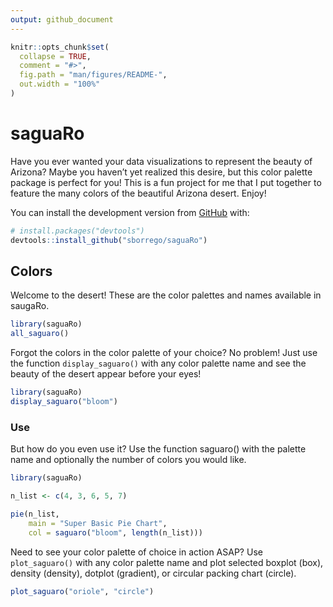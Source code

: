 ```yaml
---
output: github_document
---
```


<!-- README.md is generated from README.Rmd. Please edit that file -->

```r
knitr::opts_chunk$set(
  collapse = TRUE,
  comment = "#>",
  fig.path = "man/figures/README-",
  out.width = "100%"
)
```

# saguaRo

Have you ever wanted your data visualizations to represent the beauty of Arizona? Maybe you haven't yet realized this desire, but this color palette package is perfect for you! This is a fun project for me that I put together to feature the many colors of the beautiful Arizona desert. Enjoy! 

<!-- badges: start -->
<!-- badges: end -->

<!-- The goal of saguaRo is to ... -->

<!-- ## Installation -->

<!-- You can install the released version of saguaRo from [CRAN](https://CRAN.R-project.org) with: -->

<!-- ``` r -->
<!-- install.packages("saguaRo") -->
<!-- ``` -->

You can install the development version from [GitHub](https://github.com/) with:

``` r
# install.packages("devtools")
devtools::install_github("sborrego/saguaRo")
```

## Colors

Welcome to the desert! These are the color palettes and names available in saugaRo.  

```r
library(saguaRo)
all_saguaro()
```

Forgot the colors in the color palette of your choice? No problem! Just use the 
function `display_saguaro()` with any color palette name and see the beauty of
the desert appear before your eyes!

```r
library(saguaRo)
display_saguaro("bloom")
```

### Use

But how do you even use it? Use the function saguaro() with the palette name and optionally the number of colors you would like. 

``` r
library(saguaRo)

n_list <- c(4, 3, 6, 5, 7)

pie(n_list, 
    main = "Super Basic Pie Chart", 
    col = saguaro("bloom", length(n_list)))
```

Need to see your color palette of choice in action ASAP? Use `plot_saguaro()` with any color palette name and plot selected boxplot (box), density (density), dotplot (gradient), or  circular packing chart (circle).

```r
plot_saguaro("oriole", "circle")
```

<!-- You'll still need to render `README.Rmd` regularly, to keep `README.md` up-to-date. `devtools::build_readme()` is handy for this. You could also use GitHub Actions to re-render `README.Rmd` every time you push. An example workflow can be found here: <https://github.com/r-lib/actions/tree/master/examples>. -->

<!-- You can also embed plots, for example: -->

<!-- ```{r pressure, echo = FALSE} -->
<!-- plot(pressure) -->
<!-- ``` -->

<!-- In that case, don't forget to commit and push the resulting figure files, so they display on GitHub and CRAN. -->
